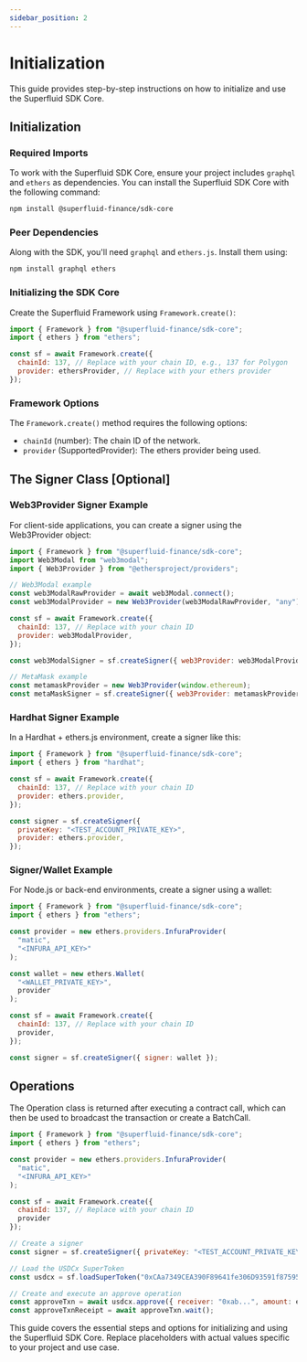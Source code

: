 ```yaml
---
sidebar_position: 2
---
```



# Initialization

This guide provides step-by-step instructions on how to initialize and use the Superfluid SDK Core.

## Initialization

### Required Imports

To work with the Superfluid SDK Core, ensure your project includes `graphql` and `ethers` as dependencies. You can install the Superfluid SDK Core with the following command:

```bash
npm install @superfluid-finance/sdk-core
```

### Peer Dependencies

Along with the SDK, you'll need `graphql` and `ethers.js`. Install them using:

```bash
npm install graphql ethers
```

### Initializing the SDK Core

Create the Superfluid Framework using `Framework.create()`:

```javascript
import { Framework } from "@superfluid-finance/sdk-core";
import { ethers } from "ethers";

const sf = await Framework.create({
  chainId: 137, // Replace with your chain ID, e.g., 137 for Polygon
  provider: ethersProvider, // Replace with your ethers provider
});
```

### Framework Options

The `Framework.create()` method requires the following options:

* `chainId` (number): The chain ID of the network.
* `provider` (SupportedProvider): The ethers provider being used.

## The Signer Class [Optional]

### Web3Provider Signer Example

For client-side applications, you can create a signer using the Web3Provider object:

```javascript
import { Framework } from "@superfluid-finance/sdk-core";
import Web3Modal from "web3modal";
import { Web3Provider } from "@ethersproject/providers";

// Web3Modal example
const web3ModalRawProvider = await web3Modal.connect();
const web3ModalProvider = new Web3Provider(web3ModalRawProvider, "any");

const sf = await Framework.create({
  chainId: 137, // Replace with your chain ID
  provider: web3ModalProvider,
});

const web3ModalSigner = sf.createSigner({ web3Provider: web3ModalProvider });

// MetaMask example
const metamaskProvider = new Web3Provider(window.ethereum);
const metaMaskSigner = sf.createSigner({ web3Provider: metamaskProvider });
```

### Hardhat Signer Example

In a Hardhat + ethers.js environment, create a signer like this:

```javascript
import { Framework } from "@superfluid-finance/sdk-core";
import { ethers } from "hardhat";

const sf = await Framework.create({
  chainId: 137, // Replace with your chain ID
  provider: ethers.provider,
});

const signer = sf.createSigner({
  privateKey: "<TEST_ACCOUNT_PRIVATE_KEY>",
  provider: ethers.provider,
});
```

### Signer/Wallet Example

For Node.js or back-end environments, create a signer using a wallet:

```javascript
import { Framework } from "@superfluid-finance/sdk-core";
import { ethers } from "ethers";

const provider = new ethers.providers.InfuraProvider(
  "matic",
  "<INFURA_API_KEY>"
);

const wallet = new ethers.Wallet(
  "<WALLET_PRIVATE_KEY>",
  provider
);

const sf = await Framework.create({
  chainId: 137, // Replace with your chain ID
  provider,
});

const signer = sf.createSigner({ signer: wallet });
```

## Operations

The Operation class is returned after executing a contract call, which can then be used to broadcast the transaction or create a BatchCall.

```javascript
import { Framework } from "@superfluid-finance/sdk-core";
import { ethers } from "ethers";

const provider = new ethers.providers.InfuraProvider(
  "matic",
  "<INFURA_API_KEY>"
);

const sf = await Framework.create({
  chainId: 137, // Replace with your chain ID
  provider
});

// Create a signer
const signer = sf.createSigner({ privateKey: "<TEST_ACCOUNT_PRIVATE_KEY>", provider });

// Load the USDCx SuperToken
const usdcx = sf.loadSuperToken("0xCAa7349CEA390F89641fe306D93591f87595dc1F");

// Create and execute an approve operation
const approveTxn = await usdcx.approve({ receiver: "0xab...", amount: ethers.utils.parseUnits("100").toString() }).exec(signer);
const approveTxnReceipt = await approveTxn.wait();
```

This guide covers the essential steps and options for initializing and using the Superfluid SDK Core. Replace placeholders with actual values specific to your project and use case.